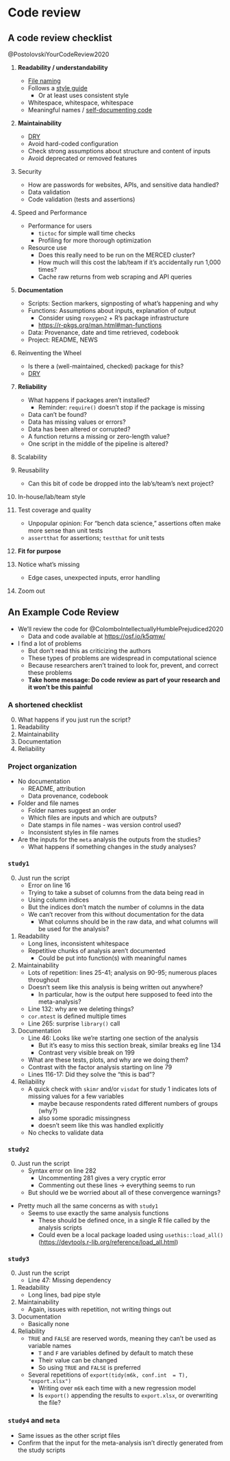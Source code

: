 # Code review #

## A code review checklist ##

@PostolovskiYourCodeReview2020

1. **Readability / understandability**
    - [File naming](https://style.tidyverse.org/files.html)
    - Follows a [style guide](https://style.tidyverse.org/)
        - Or at least uses consistent style
    - Whitespace, whitespace, whitespace
    - Meaningful names / [self-documenting code](https://dev.to/woubuc/self-documenting-is-a-myth-and-how-to-make-your-code-self-documenting-3h2n)
    
2. **Maintainability**
    - [DRY](https://en.wikipedia.org/wiki/Don%27t_repeat_yourself)
    - Avoid hard-coded configuration
    - Check strong assumptions about structure and content of inputs
    - Avoid deprecated or removed features

3. Security
    - How are passwords for websites, APIs, and sensitive data handled? 
    - Data validation
    - Code validation (tests and assertions)

4. Speed and Performance
    - Performance for users
        - `tictoc` for simple wall time checks
        - Profiling for more thorough optimization
    - Resource use
        - Does this really need to be run on the MERCED cluster? 
        - How much will this cost the lab/team if it's accidentally run 1,000 times?
        - Cache raw returns from web scraping and API queries

5. **Documentation**
    - Scripts: Section markers, signposting of what's happening and why
    - Functions: Assumptions about inputs, explanation of output
        - Consider using `roxygen2` + R's package infrastructure
        - <https://r-pkgs.org/man.html#man-functions>
    - Data: Provenance, date and time retrieved, codebook
    - Project: README, NEWS

6. Reinventing the Wheel
    - Is there a (well-maintained, checked) package for this? 
    - [DRY](https://en.wikipedia.org/wiki/Don%27t_repeat_yourself)

7. **Reliability**
    - What happens if packages aren't installed?
        - Reminder: `require()` doesn't stop if the package is missing
    - Data can't be found?
    - Data has missing values or errors? 
    - Data has been altered or corrupted? 
    - A function returns a missing or zero-length value? 
    - One script in the middle of the pipeline is altered? 
    
8. Scalability

9. Reusability
    - Can this bit of code be dropped into the lab's/team's next project? 

10. In-house/lab/team style

11. Test coverage and quality
    - Unpopular opinion: For "bench data science," assertions often make more sense than unit tests
    - `assertthat` for assertions; `testthat` for unit tests
    
12. **Fit for purpose**

13. Notice what's missing
    - Edge cases, unexpected inputs, error handling
    
14. Zoom out



## An Example Code Review ##

- We'll review the code for @ColomboIntellectuallyHumblePrejudiced2020
    - Data and code available at <https://osf.io/k5qmw/>
    
- I find a lot of problems
    - But don't read this as criticizing the authors
    - These types of problems are widespread in computational science
    - Because researchers aren't trained to look for, prevent, and correct these problems
    - **Take home message: Do code review as part of your research and it won't be this painful**
    

### A shortened checklist ###

0. What happens if you just run the script? 
1. Readability
2. Maintainability
3. Documentation
4. Reliability

### Project organization ###

- No documentation
    - README, attribution
    - Data provenance, codebook
- Folder and file names
    - Folder names suggest an order
    - Which files are inputs and which are outputs? 
    - Date stamps in file names - was version control used? 
    - Inconsistent styles in file names
- Are the inputs for the `meta` analysis the outputs from the studies? 
    - What happens if something changes in the study analyses? 

### `study1` ###

0. Just run the script
    - Error on line 16
    - Trying to take a subset of columns from the data being read in
    - Using column indices
    - But the indices don't match the number of columns in the data
    - We can't recover from this without documentation for the data
        - What columns should be in the raw data, and what columns will be used for the analysis? 

1. Readability
    - Long lines, inconsistent whitespace
    - Repetitive chunks of analysis aren't documented
        - Could be put into function(s) with meaningful names

2. Maintainability
    - Lots of repetition: lines 25-41; analysis on 90-95; numerous places throughout
    - Doesn't seem like this analysis is being written out anywhere? 
        - In particular, how is the output here supposed to feed into the meta-analysis? 
    - Line 132: why are we deleting things? 
    - `cor.mtest` is defined multiple times
    - Line 265: surprise `library()` call

3. Documentation
    - Line 46: Looks like we're starting one section of the analysis
        - But it's easy to miss this section break, similar breaks eg line 134
        - Contrast very visible break on 199
    - What are these tests, plots, and why are we doing them? 
    - Contrast with the factor analysis starting on line 79
    - Lines 116-17: Did they solve the "this is bad"? 

4. Reliability
    - A quick check with `skimr` and/or `visdat` for study 1 indicates lots of missing values for a few variables
        - maybe because respondents rated different numbers of groups (why?)
        - also some sporadic missingness
        - doesn't seem like this was handled explicitly
    - No checks to validate data

### `study2` ###

0. Just run the script
    - Syntax error on line 282
        - Uncommenting 281 gives a very cryptic error
        - Commenting out these lines -> everything seems to run
    - But should we be worried about all of these convergence warnings? 

- Pretty much all the same concerns as with `study1`
    - Seems to use exactly the same analysis functions
        - These should be defined once, in a single R file called by the analysis scripts
        - Could even be a local package loaded using `usethis::load_all()` (<https://devtools.r-lib.org/reference/load_all.html>)
    
### `study3` ###

0. Just run the script
    - Line 47: Missing dependency

1. Readability
    - Long lines, bad pipe style

2. Maintainability
    - Again, issues with repetition, not writing things out

3. Documentation
    - Basically none

4. Reliability
    - `TRUE` and `FALSE` are reserved words, meaning they can't be used as variable names
        - `T` and `F` are variables defined by default to match these
        - Their value can be changed
        - So using `TRUE` and `FALSE` is preferred
    - Several repetitions of `export(tidy(m6k, conf.int  = T), "export.xlsx")`
        - Writing over `m6k` each time with a new regression model
        - Is `export()` appending the results to `export.xlsx`, or overwriting the file? 

### `study4` and `meta` ###

- Same issues as the other script files
- Confirm that the input for the meta-analysis isn't directly generated from the study scripts
    

